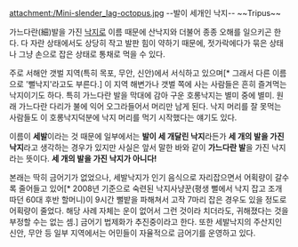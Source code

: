 attachment:/Mini-slender_lag-octopus.jpg
--발이 세개인 낙지--
~~Tripus~~

가느다란(細)발을 가진 [[낙지]]로 이름 때문에 산낙지와 더불어 종종 오해를 일으키곤 한다. 다 자란 상태에서도 상당히 작고 발판 힘이 약하기 때문에, 젓가락에다가 묶은 상태나 그냥 손으로 잡은 상태로 통채로 먹을 수 있다. 

주로 서해안 갯벌 지역(특히 목포, 무안, 신안)에서 서식하고 있으며[* 그래서 다른 이름으로 '뻘낙지'라고도 부른다.] 이 지역 해변가나 갯벌 쪽에 사는 사람들은 흔히 즐겨먹는 낙지이기도 하다. 특히 가느다란 발을 막대에 감아 구운 호롱낙지는 별미 중에 별미. 원래 가느다란 다리가 불에 익어 오그라들어서 머리만 남게 된다. 낙지 머리를 잘 못먹는 사람들도 이 호롱낙지덕분에 낙지 머리를 먹기 시작했다는 얘기도 있다.

이름이 '''세발'''이라는 것 때문에 일부에서는 '''발이 세 개달린 낙지'''라든가 '''세 개의 발을 가진 낙지'''라고 생각하는 경우가 있지만 사실은 앞서 말한 바와 같이 '''가느다란 발'''을 가진 낙지라는 뜻이다. '''세 개의 발을 가진 낙지가 아니다!'''

본래는 딱히 금어기가 없었으나, 세발낙지가 인기 음식으로 자리잡으면서 어획량이 갈수록 줄어들고 있어[* 2008년 기준으로 숙련된 낙지사냥꾼(평생 뻘에서 낙지 잡고 조개 따던 60대 후반 할머니)이 9시간 뻘밭을 파해쳐서 고작 7마리 잡은 경우도 있을 정도로 어획량이 줄었다. 해당 사례 자체는 운이 없어서 그런 것이라 치더라도, 귀해졌다는 것을 부정할 수는 없는 셈.] 금어기 법제화가 추진중이라고 한다. 또한 세발낙지의 주산지인 신안, 무안 등 일부 지역에서는 어민들이 자율적으로 금어기를 운영하고 있다.
